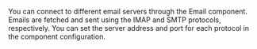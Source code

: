 You can connect to different email servers through the Email component.
Emails are fetched and sent using the IMAP and SMTP protocols, respectively. You can set the server address and port for each protocol in the component configuration.
